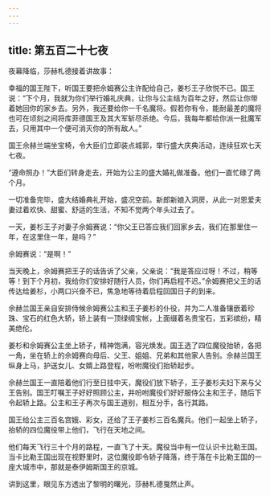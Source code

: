 ```yaml
---
---
---
```

title: 第五百二十七夜
---






夜幕降临，莎赫札德接着讲故事：





幸福的国王陛下，听国王要把佘姆赛公主许配给自己，姜杉王子欣悦不已。国王说：“下个月，我就为你们举行婚礼庆典，让你与公主结为百年之好，然后让你带着她回你的家乡去。另外，我还要给你一千名魔将。假若你有令，能耐最差的魔将也可在顷刻之间将库菲德国王及其大军斩尽杀绝。今后，我每年都给你派一批魔军去，只用其中一个便可消灭你的所有敌人。”

国王佘赫兰端坐宝椅，令大臣们立即装点城郭，举行盛大庆典活动，连续狂欢七天七夜。

“遵命照办！”大臣们转身走去，开始为公主的盛大婚礼做准备。他们一直忙碌了两个月。

一切准备完毕，盛大结婚典礼开始，盛况空前。新郎新娘入洞房，从此一对恩爱夫妻过着欢快、甜蜜、舒适的生活，不知不觉两个年头过去了。

一天，姜杉王子对妻子佘姆赛说：“你父王已答应我们回家乡去，我们在那里住一年，在这里住一年，是吗？”

佘姆赛说：“是啊！”

当天晚上，佘姆赛把王子的话告诉了父亲，父亲说：“我是答应过呀！不过，稍等等！到下个月初，我给你们安排好随行人员，你们再启程不迟。”佘姆赛把父王的话传达给姜杉，小两口兴奋不已，焦急地等待着启程回国日子的到来。

佘赫兰国王亲自安排侍候佘姆赛公主和王子姜杉的仆役，并为二人准备镶嵌着珍珠、宝石的红色大轿，轿上装有一顶绿绸宝帐，上面缀着名贵宝石，五彩缤纷，精美绝伦。

姜杉和佘姆赛公主坐上轿子，精神饱满，容光焕发。国王选了四位魔役抬轿，各把一角，坐在轿上的佘姆赛向母后、父王、姐姐、兄弟和其他家人告别。佘赫兰国王纵身上马，护送女儿、女婿上路登程，吩咐魔役们抬轿起步。

佘赫兰国王一直陪着他们行至日挂中天，魔役们放下轿子，王子姜杉夫妇下来与父王告别。国王叮嘱王子好好照顾公主，并吩咐魔役们好好服侍公主和王子，随后下令起轿上路。公主和王子再次与国王道别，相互分手，各行其路。

国王给公主三百名宫娥、彩女，还给了王子姜杉三百名魔兵。他们一起坐上轿子，抬轿的四位魔役带上他们，飞行在天地之间。

他们每天飞行三十个月的路程，一直飞了十天。魔役当中有一位认识卡比勒王国。当卡比勒王国出现在视野里时，这位魔役即令轿子降落，终于落在卡比勒王国的一座大城市中，那就是泰伊姆斯国王的京城。





讲到这里，眼见东方透出了黎明的曙光，莎赫札德戛然止声。